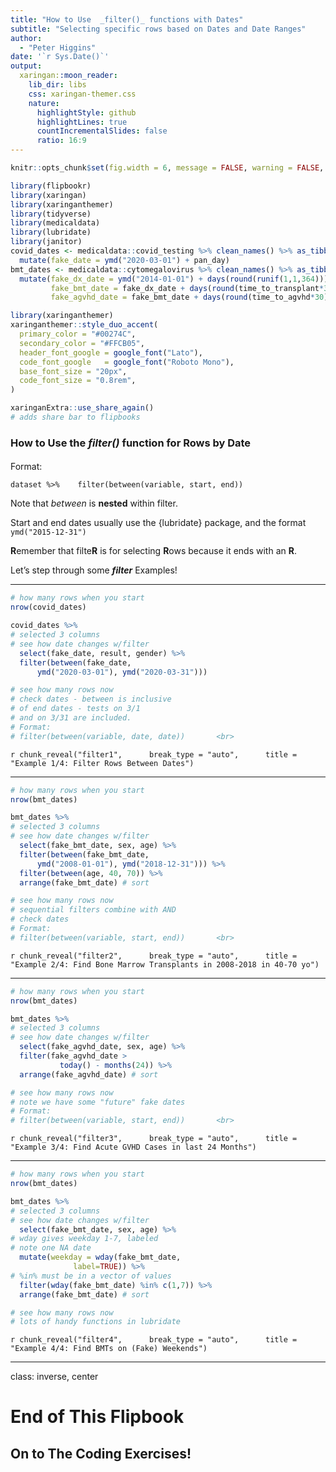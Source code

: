 ```yaml
---
title: "How to Use  _filter()_ functions with Dates"
subtitle: "Selecting specific rows based on Dates and Date Ranges"  
author: 
  - "Peter Higgins"
date: '`r Sys.Date()`'
output:
  xaringan::moon_reader:
    lib_dir: libs
    css: xaringan-themer.css
    nature:
      highlightStyle: github
      highlightLines: true
      countIncrementalSlides: false
      ratio: 16:9
---
```


```r
knitr::opts_chunk$set(fig.width = 6, message = FALSE, warning = FALSE, comment = "", cache = FALSE, fig.retina = 3)

library(flipbookr)
library(xaringan)
library(xaringanthemer)
library(tidyverse)
library(medicaldata)
library(lubridate)
library(janitor)
covid_dates <- medicaldata::covid_testing %>% clean_names() %>% as_tibble() %>% 
  mutate(fake_date = ymd("2020-03-01") + pan_day)
bmt_dates <- medicaldata::cytomegalovirus %>% clean_names() %>% as_tibble() %>% 
  mutate(fake_dx_date = ymd("2014-01-01") + days(round(runif(1,1,364))),
         fake_bmt_date = fake_dx_date + days(round(time_to_transplant*30)),
         fake_agvhd_date = fake_bmt_date + days(round(time_to_agvhd*30)))
```

```r
library(xaringanthemer)
xaringanthemer::style_duo_accent(
  primary_color = "#00274C",
  secondary_color = "#FFCB05",
  header_font_google = google_font("Lato"),
  code_font_google   = google_font("Roboto Mono"),
  base_font_size = "20px",
  code_font_size = "0.8rem",
)
```

```r
xaringanExtra::use_share_again()
# adds share bar to flipbooks
```

### How to Use the _filter()_ function for Rows by Date

#### 

Format: <br>

`dataset %>% 
  filter(between(variable, start, end))` 

Note that _between_ is **nested** within filter.

Start and end dates usually use the {lubridate} package, and the format     
`ymd("2015-12-31")`

**R**emember that filte**R** is for selecting **R**ows because it ends with an **R**.

Let's step through some _**filter**_ Examples!


---

```r
# how many rows when you start
nrow(covid_dates) 

covid_dates %>% 
# selected 3 columns
# see how date changes w/filter
  select(fake_date, result, gender) %>% 
  filter(between(fake_date, 
      ymd("2020-03-01"), ymd("2020-03-31")))

# see how many rows now
# check dates - between is inclusive
# of end dates - tests on 3/1
# and on 3/31 are included.
# Format:
# filter(between(variable, date, date))       <br>  


```

`r chunk_reveal("filter1", 
    break_type = "auto", 
    title = "Example 1/4: Filter Rows Between Dates")`

---

```r
# how many rows when you start
nrow(bmt_dates) 

bmt_dates %>% 
# selected 3 columns
# see how date changes w/filter
  select(fake_bmt_date, sex, age) %>% 
  filter(between(fake_bmt_date, 
      ymd("2008-01-01"), ymd("2018-12-31"))) %>% 
  filter(between(age, 40, 70)) %>% 
  arrange(fake_bmt_date) # sort

# see how many rows now
# sequential filters combine with AND
# check dates 
# Format:
# filter(between(variable, start, end))       <br>  


```

`r chunk_reveal("filter2", 
    break_type = "auto", 
    title = "Example 2/4: Find Bone Marrow Transplants in 2008-2018 in 40-70 yo")`

---

```r
# how many rows when you start
nrow(bmt_dates) 

bmt_dates %>% 
# selected 3 columns
# see how date changes w/filter
  select(fake_agvhd_date, sex, age) %>% 
  filter(fake_agvhd_date > 
           today() - months(24)) %>% 
  arrange(fake_agvhd_date) # sort

# see how many rows now
# note we have some "future" fake dates
# Format:
# filter(between(variable, start, end))       <br>  


```

`r chunk_reveal("filter3", 
    break_type = "auto", 
    title = "Example 3/4: Find Acute GVHD Cases in last 24 Months")`

---

```r
# how many rows when you start
nrow(bmt_dates) 

bmt_dates %>% 
# selected 3 columns
# see how date changes w/filter
  select(fake_bmt_date, sex, age) %>% 
# wday gives weekday 1-7, labeled
# note one NA date
  mutate(weekday = wday(fake_bmt_date, 
              label=TRUE)) %>%
# %in% must be in a vector of values
  filter(wday(fake_bmt_date) %in% c(1,7)) %>% 
  arrange(fake_bmt_date) # sort

# see how many rows now
# lots of handy functions in lubridate

```

`r chunk_reveal("filter4", 
    break_type = "auto", 
    title = "Example 4/4: Find BMTs on (Fake) Weekends")`

---
class: inverse, center

# End of This Flipbook

## On to The Coding Exercises!
